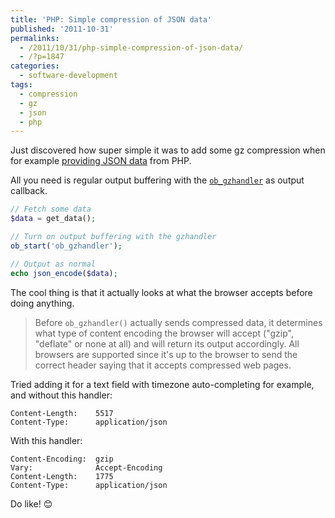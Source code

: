 ---
title: 'PHP: Simple compression of JSON data'
published: '2011-10-31'
permalinks:
  - /2011/10/31/php-simple-compression-of-json-data/
  - /?p=1847
categories:
  - software-development
tags:
  - compression
  - gz
  - json
  - php
---

Just discovered how super simple it was to add some gz compression when for example [providing JSON data](/?p=1021 'How to easily provide JSON and JSONP') from PHP.

All you need is regular output buffering with the [`ob_gzhandler`](https://php.net/manual/en/function.ob-gzhandler.php) as output callback.

```php
// Fetch some data
$data = get_data();

// Turn on output buffering with the gzhandler
ob_start('ob_gzhandler');

// Output as normal
echo json_encode($data);
```

The cool thing is that it actually looks at what the browser accepts before doing anything.

> Before `ob_gzhandler()` actually sends compressed data, it determines what type
> of content encoding the browser will accept ("gzip", "deflate" or none at all)
> and will return its output accordingly. All browsers are supported since it's
> up to the browser to send the correct header saying that it accepts compressed
> web pages.

Tried adding it for a text field with timezone auto-completing for example, and without this handler:

```text
Content-Length:    5517
Content-Type:      application/json
```

With this handler:

```text
Content-Encoding:  gzip
Vary:              Accept-Encoding
Content-Length:    1775
Content-Type:      application/json
```

Do like! 😊
